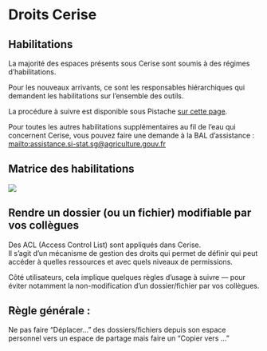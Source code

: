 # Droits Cerise {.backgroundTitre}

## Habilitations

La majorité des espaces présents sous Cerise sont soumis à des régimes d'habilitations.  

Pour les nouveaux arrivants, ce sont les responsables hiérarchiques qui demandent les habilitations sur l'ensemble des outils.  

La procédure à suivre est disponible sous Pistache [sur cette page](https://pistache.agriculture.rie.gouv.fr/procedure-a-appliquer-lors-de-tout-mouvement-d-agents-au-sein-du-ssm-a7768.html).  

Pour toutes les autres habilitations supplémentaires au fil de l'eau qui concernent Cerise, vous pouvez faire une demande à la BAL d'assistance : <mailto:assistance.si-stat.sg@agriculture.gouv.fr>

## Matrice des habilitations

![](img/matrice_habilitations.png){fig-align="center"}

## Rendre un dossier (ou un fichier) modifiable par vos collègues

Des ACL (Access Control List) sont appliqués dans Cerise.  
Il s'agit d'un mécanisme de gestion des droits qui permet de définir qui peut accéder à quelles ressources et avec quels niveaux de permissions.  

Côté utilisateurs, cela implique quelques règles d'usage à suivre — pour éviter notamment la non-modification d'un dossier/fichier par vos collègues.  

::: callout-important
## Règle générale : 

Ne pas faire "Déplacer..." des dossiers/fichiers depuis son espace personnel vers un espace de partage mais faire un "Copier vers ..."
:::

